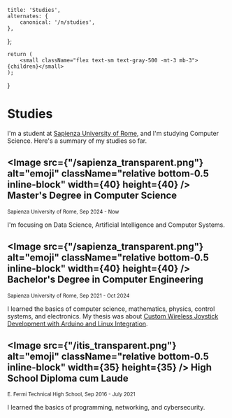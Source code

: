 
    title: 'Studies',
    alternates: {
        canonical: '/n/studies',
    },
};

    return (
        <small className="flex text-sm text-gray-500 -mt-3 mb-3">{children}</small>
    );
}

# Studies

<AnimatedName />

I'm a student at [Sapienza University of Rome](https://www.uniroma1.it), and I'm studying Computer Science. Here's a summary of my studies so far.

## <Image src={"/sapienza_transparent.png"} alt="emoji" className="relative bottom-0.5 inline-block" width={40} height={40} /> Master's Degree in Computer Science

<Small>Sapienza University of Rome, Sep 2024 - Now</Small>

I'm focusing on Data Science, Artificial Intelligence and Computer Systems.

## <Image src={"/sapienza_transparent.png"} alt="emoji" className="relative bottom-0.5 inline-block" width={40} height={40} /> Bachelor's Degree in Computer Engineering

<Small>Sapienza University of Rome, Sep 2021 - Oct 2024</Small>

I learned the basics of computer science, mathematics, physics, control systems, and electronics. My thesis was about [Custom Wireless Joystick Development with Arduino and Linux Integration](/bachelor_thesis.pdf).

 
## <Image src={"/itis_transparent.png"} alt="emoji" className="relative bottom-0.5 inline-block" width={35} height={35} /> High School Diploma cum Laude

<Small>E. Fermi Technical High School, Sep 2016 - July 2021</Small>

I learned the basics of programming, networking, and cybersecurity.